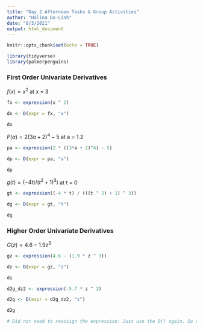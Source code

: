```yaml
---
title: "Day 2 Afternoon Tasks & Group Activities"
author: "Halina Do-Linh"
date: "8/3/2021"
output: html_document
---
```


```r
knitr::opts_chunk$set(echo = TRUE)

library(tidyverse)
library(palmerpenguins)
```

### First Order Univariate Derivatives 
$f(x) = x^2$ at x = 3 
```r

fx <- expression(x ^ 2)

dx <- D(expr = fx, "x")

dx
```

$P(a) = 2(3a +2)^4 -5$ at a = 1.2
```r

pa <- expression(2 * ((3*a + 2)^4) - 5)

dp <- D(expr = pa, "a")

dp

```

$g(t) = (-4t)/(t^2+1)^3)$ at t = 0
```r

gt <- expression((-4 * t) / (((t ^ 2) + 1) ^ 3))

dg <- D(expr = gt, "t")

dg
```

### Higher Order Univariate Derivatives 
$G(z) = 4.6 - 1.9z^3$
```r

gz <- expression(4.6 - (1.9 * z ^ 3))

dz <- D(expr = gz, "z")

dz

d2g_dz2 <- expression(-5.7 * z ^ 2)

d2g <- D(expr = d2g_dz2, "z")

d2g

# Did not need to reassign the expression! Just use the D() again. So d2g_dz2 <- D(expr = dz, "z")

```

